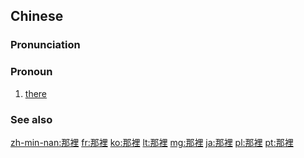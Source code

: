 {{also|那里}}
==Chinese==
{{zh-forms|s=那里|t2=那裏}}

===Pronunciation===
{{zh-pron
|m=nàlǐ,tl=y
|ma=Zh-nàli.ogg
|c=naa5 leoi5
|mn=ná-lí
|cat=pron
}}

===Pronoun===
{{zh-pronoun}} {{tcx|Mandarin|lang=zh}}

# [[there]]
#: {{zh-x|那裡 有 三 個 人。|There are three people '''over there'''.}}
#: {{zh-x|他 在 那裡。|He is '''there'''.}}

===See also===
{{zh-dial}}

{{zh-cat|Beginning}}

[[zh-min-nan:那裡]]
[[fr:那裡]]
[[ko:那裡]]
[[lt:那裡]]
[[mg:那裡]]
[[ja:那裡]]
[[pl:那裡]]
[[pt:那裡]]